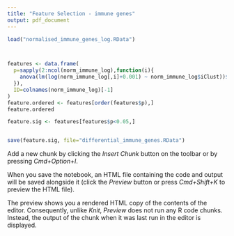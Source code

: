 ```yaml
---
title: "Feature Selection - immune genes"
output: pdf_document
---
```




```r
load("normalised_immune_genes_log.RData")



features <- data.frame(
  p=sapply(2:ncol(norm_immune_log),function(i){
    anova(lm(log(norm_immune_log[,i]+0.001) ~ norm_immune_log$iClust))$"Pr(>F)"[1]
  }),
  ID=colnames(norm_immune_log)[-1]
)
feature.ordered <- features[order(features$p),]
feature.ordered

feature.sig <- features[features$p<0.05,]


save(feature.sig, file="differential_immune_genes.RData")


```

Add a new chunk by clicking the *Insert Chunk* button on the toolbar or by pressing *Cmd+Option+I*.

When you save the notebook, an HTML file containing the code and output will be saved alongside it (click the *Preview* button or press *Cmd+Shift+K* to preview the HTML file). 

The preview shows you a rendered HTML copy of the contents of the editor. Consequently, unlike *Knit*, *Preview* does not run any R code chunks. Instead, the output of the chunk when it was last run in the editor is displayed.

